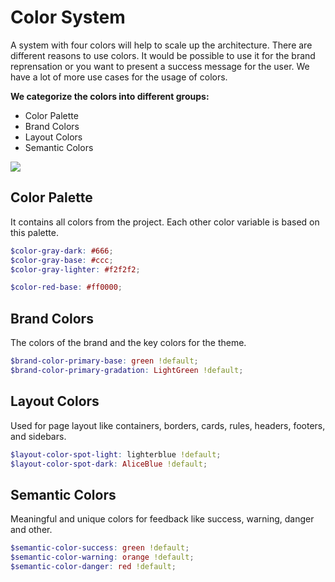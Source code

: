 
<Meta title='5.Docs|Color System'/>

# Color System
A system with four colors will help to scale up the architecture. There are different reasons to use colors. It would be possible to use it for the brand reprensation or you want to present a success message for the user. We have a lot of more use cases for the usage of colors.


**We categorize the colors into different groups:**
* Color Palette
* Brand Colors
* Layout Colors
* Semantic Colors

<img src={imgColorSystem} />

## Color Palette
It contains all colors from the project. Each other color variable is based on this palette.

````scss
$color-gray-dark: #666;
$color-gray-base: #ccc;
$color-gray-lighter: #f2f2f2;

$color-red-base: #ff0000;
````

## Brand Colors
The colors of the brand and the key colors for the theme.

````scss
$brand-color-primary-base: green !default;
$brand-color-primary-gradation: LightGreen !default;
````

## Layout Colors
Used for page layout like containers, borders, cards, rules, headers, footers, and sidebars. 

````scss
$layout-color-spot-light: lighterblue !default;
$layout-color-spot-dark: AliceBlue !default;
````

## Semantic Colors
Meaningful and unique colors for feedback like success, warning, danger and other.

````scss
$semantic-color-success: green !default;
$semantic-color-warning: orange !default;
$semantic-color-danger: red !default;
````